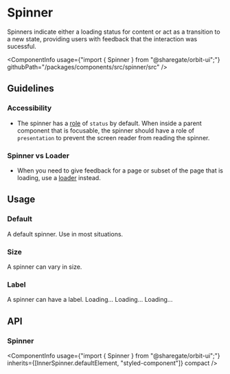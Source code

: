 
<Meta
    title="Components/Spinner"
    id="spinner"
/>

# Spinner

<Tagline>Spinners indicate either a loading status for content or act as a transition to a new state, providing users with feedback that the interaction was sucessful.</Tagline>

<ComponentInfo
    usage={"import { Spinner } from \"@sharegate/orbit-ui\";"}
    githubPath="/packages/components/src/spinner/src"
/>

## Guidelines

### Accessibility
- The spinner has a [role](https://developer.mozilla.org/en-US/docs/Web/Accessibility/ARIA/Roles) of `status` by default. When inside a parent component that is focusable, the spinner should have a role of `presentation` to prevent the screen reader from reading the spinner.

### Spinner vs Loader
- When you need to give feedback for a page or subset of the page that is loading, use a [loader](?path=/docs/loader--default-story) instead.

## Usage

### Default

A default spinner. Use in most situations.

<Preview>
    <Story name="default">
        <Spinner aria-label="Loading..." />
    </Story>
</Preview>

### Size

A spinner can vary in size.

<Preview>
    <Story name="spinner size">
        <Inline alignY="end">
            <Spinner size="sm" aria-label="Loading..."/>
            <Spinner size="md" aria-label="Loading..."/>
            <Spinner size="lg" aria-label="Loading..."/>
        </Inline>
    </Story>
</Preview>

### Label
A spinner can have a label.
<Preview>
    <Story name="spinner labels">
        <Inline alignY="end">
            <Spinner size="sm">Loading...</Spinner>
            <Spinner size="md">Loading...</Spinner>
            <Spinner size="lg">Loading...</Spinner>
        </Inline>
    </Story>
</Preview>

## API

### Spinner

<ComponentInfo
    usage={"import { Spinner } from \"@sharegate/orbit-ui\";"}
    inherits={[InnerSpinner.defaultElement, "styled-component"]}
    compact
/>

<ArgsTable of={InnerSpinner} sort="alpha" />
